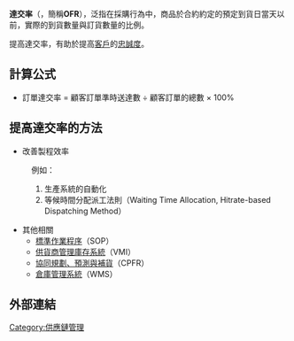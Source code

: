 {{Unreferenced|time=2021-12-25T16:13:39+00:00}}
'''達交率'''（{{lang-en|'''Order Fill Rate'''}}，簡稱'''OFR'''），泛指在採購行為中，商品於合約約定的預定到貨日當天以前，實際的到貨數量與訂貨數量的比例。

提高達交率，有助於提高[[客戶|客戶]]的[[忠誠度|忠誠度]]。

==計算公式==
* 訂單達交率 = 顧客訂單準時送達數 ÷ 顧客訂單的總數 × 100%

==提高達交率的方法==
* 改善製程效率
:例如：
:#生產系統的自動化
:#等候時間分配派工法則（Waiting Time Allocation, Hitrate-based Dispatching Method）

* 其他相關
** [[標準作業程序|標準作業程序]]（SOP）
** [[供貨商管理庫存系統|供貨商管理庫存系統]]（VMI）
** [[協同規劃、預測與補貨|協同規劃、預測與補貨]]（CPFR）
** [[倉庫管理系統|倉庫管理系統]]（WMS）

==外部連結==
{{GoogleBooks|"Order Fill Rate"|"達交率"}}

{{经济小作品}}

[[Category:供應鏈管理|Category:供應鏈管理]]